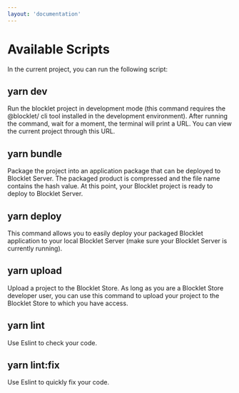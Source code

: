 ```yaml
---
layout: 'documentation'
---
```


# Available Scripts

In the current project, you can run the following script:

## yarn dev

Run the blocklet project in development mode (this command requires the @blocklet/ cli tool installed in the development environment). After running the command, wait for a moment, the terminal will print a URL. You can view the current project through this URL.

## yarn bundle

Package the project into an application package that can be deployed to Blocklet Server. The packaged product is compressed and the file name contains the hash value. At this point, your Blocklet project is ready to deploy to Blocklet Server.

## yarn deploy

This command allows you to easily deploy your packaged Blocklet application to your local Blocklet Server (make sure your Blocklet Server is currently running).

## yarn upload

Upload a project to the Blocklet Store. As long as you are a Blocklet Store developer user, you can use this command to upload your project to the Blocklet Store to which you have access.

## yarn lint

Use Eslint to check your code.

## yarn lint\:fix

Use Eslint to quickly fix your code.
